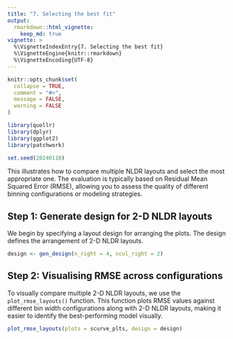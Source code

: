 ```yaml
---
title: "7. Selecting the best fit"
output:
  rmarkdown::html_vignette:
    keep_md: true
vignette: >
  %\VignetteIndexEntry{7. Selecting the best fit}
  %\VignetteEngine{knitr::rmarkdown}
  %\VignetteEncoding{UTF-8}
---
```


```r
knitr::opts_chunk$set(
  collapse = TRUE,
  comment = "#>",
  message = FALSE,
  warning = FALSE
)
```

```r
library(quollr)
library(dplyr)
library(ggplot2)
library(patchwork)

set.seed(20240110)
```

This illustrates how to compare multiple NLDR layouts and select the most appropriate one. The evaluation is typically based on Residual Mean Squared Error (RMSE), allowing you to assess the quality of different binning configurations or modeling strategies.

## Step 1: Generate design for 2-D NLDR layouts

We begin by specifying a layout design for arranging the plots. The design defines the arrangement of 2-D NLDR layouts.

```r
design <- gen_design(n_right = 4, ncol_right = 2)
```

## Step 2: Visualising RMSE across configurations

To visually compare multiple 2-D NLDR layouts, we use the `plot_rmse_layouts()` function. This function plots RMSE values against different bin width configurations along with 2-D NLDR layouts, making it easier to identify the best-performing model visually.

```r

plot_rmse_layouts(plots = scurve_plts, design = design)
```

